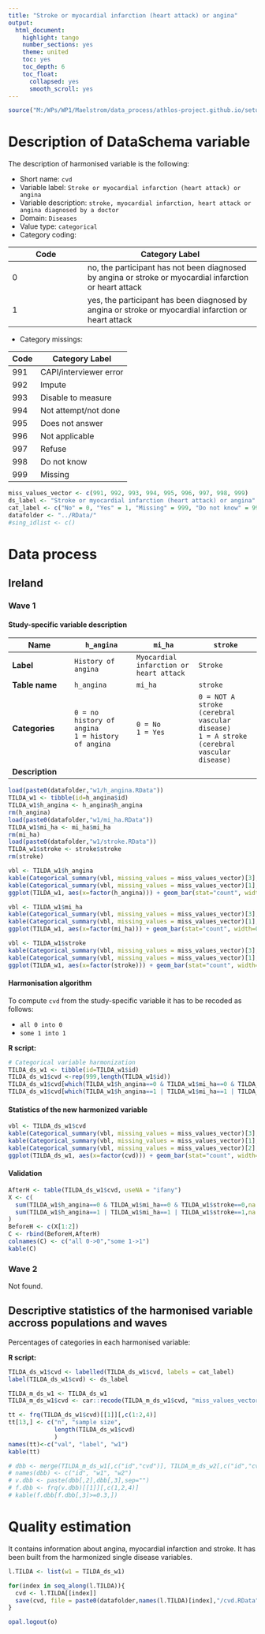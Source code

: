 ```yaml
---
title: "Stroke or myocardial infarction (heart attack) or angina"
output:
  html_document:
    highlight: tango
    number_sections: yes
    theme: united
    toc: yes
    toc_depth: 6
    toc_float:
      collapsed: yes
      smooth_scroll: yes
---
```


<!-- ########################################################## --> 
<!-- # Installation, loading packages -->
```r
source("M:/WPs/WP1/Maelstrom/data_process/athlos-project.github.io/setup_iago.r")
```
<!-- ########################################################## --> 




# Description of DataSchema variable

The description of harmonised variable is the following:

* Short name: `cvd`
* Variable label: `Stroke or myocardial infarction (heart attack) or angina`
* Variable description: `stroke, myocardial infarction, heart attack or angina diagnosed by a doctor`
* Domain: `Diseases`
* Value type: `categorical`
* Category coding:

**Code** | **Category Label**
-------- | ------------------
0        | no, the participant has not been diagnosed by angina or stroke or myocardial infarction or heart attack
1        | yes, the participant has been diagnosed by angina or stroke or myocardial infarction or heart attack

* Category missings: 

**Code** | **Category Label**
----| ------------------
991 | CAPI/interviewer error
992 | Impute
993 | Disable to measure
994 | Not attempt/not done
995 | Does not answer
996 | Not applicable
997 | Refuse
998 | Do not know
999 | Missing


<!-- ########################################################## --> 
<!-- # Global variables -->
```r
miss_values_vector <- c(991, 992, 993, 994, 995, 996, 997, 998, 999)
ds_label <- "Stroke or myocardial infarction (heart attack) or angina"
cat_label <- c("No" = 0, "Yes" = 1, "Missing" = 999, "Do not know" = 998, "Refuse" = 997, "Not applicable" = 996, "Does not answer" = 995, "Not attempt not done" = 994, "Disable to measure" = 993, "Impute" = 992, "CAPI interviewer error" = 991)
datafolder <- "../RData/"
#sing_idlist <- c()
```
<!-- ########################################################## --> 



# Data process



## Ireland


### Wave 1


#### Study-specific variable description



| **Name** | `h_angina` |`mi_ha`|`stroke`|
|-|-|-|-|
| **Label** | `History of angina`|`Myocardial infarction or heart attack`|`Stroke`|
| **Table name**  |`h_angina` |`mi_ha`|`stroke`| 
| **Categories** | `0 = no history of angina`<br/>`1 = history of angina` |`0 = No`<br/>`1 = Yes`|`0 = NOT A stroke (cerebral vascular disease)`<br/>`1 = A stroke (cerebral vascular disease)`|
| **Description** |  |  |  |

```r

load(paste0(datafolder,"w1/h_angina.RData"))
TILDA_w1 <- tibble(id=h_angina$id)
TILDA_w1$h_angina <- h_angina$h_angina
rm(h_angina)
load(paste0(datafolder,"w1/mi_ha.RData"))
TILDA_w1$mi_ha <- mi_ha$mi_ha
rm(mi_ha)
load(paste0(datafolder,"w1/stroke.RData"))
TILDA_w1$stroke <- stroke$stroke
rm(stroke)

```

```r

vbl <- TILDA_w1$h_angina
kable(Categorical_summary(vbl, missing_values = miss_values_vector)[3], caption = names(TILDA_w1)[2])
kable(Categorical_summary(vbl, missing_values = miss_values_vector)[1], caption = "Category")
ggplot(TILDA_w1, aes(x=factor(h_angina))) + geom_bar(stat="count", width=0.4, fill="steelblue") + xlab(label(vbl)) + ylab("Frequency")

vbl <- TILDA_w1$mi_ha
kable(Categorical_summary(vbl, missing_values = miss_values_vector)[3], caption = names(TILDA_w1)[3])
kable(Categorical_summary(vbl, missing_values = miss_values_vector)[1], caption = "Category")
ggplot(TILDA_w1, aes(x=factor(mi_ha))) + geom_bar(stat="count", width=0.4, fill="steelblue") + xlab(label(vbl)) + ylab("Frequency")

vbl <- TILDA_w1$stroke
kable(Categorical_summary(vbl, missing_values = miss_values_vector)[3], caption = names(TILDA_w1)[4])
kable(Categorical_summary(vbl, missing_values = miss_values_vector)[1], caption = "Category")
ggplot(TILDA_w1, aes(x=factor(stroke))) + geom_bar(stat="count", width=0.4, fill="steelblue") + xlab(label(vbl)) + ylab("Frequency")

```


#### Harmonisation algorithm

To compute `cvd` from the study-specific variable it has to be recoded as follows:

* `all 0 into 0`
* `some 1 into 1`

**R script:**

```r

# Categorical variable harmonization
TILDA_ds_w1 <- tibble(id=TILDA_w1$id)
TILDA_ds_w1$cvd <-rep(999,length(TILDA_w1$id))
TILDA_ds_w1$cvd[which(TILDA_w1$h_angina==0 & TILDA_w1$mi_ha==0 & TILDA_w1$stroke==0)] <- 0
TILDA_ds_w1$cvd[which(TILDA_w1$h_angina==1 | TILDA_w1$mi_ha==1 | TILDA_w1$stroke==1)] <- 1

```


#### Statistics of the new harmonized variable

```r

vbl <- TILDA_ds_w1$cvd
kable(Categorical_summary(vbl, missing_values = miss_values_vector)[3], caption = ds_label)
kable(Categorical_summary(vbl, missing_values = miss_values_vector)[1], caption = "Category")
kable(Categorical_summary(vbl, missing_values = miss_values_vector)[2], caption = "Type of missing")
ggplot(TILDA_ds_w1, aes(x=factor(cvd))) + geom_bar(stat="count", width=0.4, fill="steelblue") + xlab(ds_label) + ylab("Frequency")

```


#### Validation

```r

AfterH <- table(TILDA_ds_w1$cvd, useNA = "ifany")
X <- c(
  sum(TILDA_w1$h_angina==0 & TILDA_w1$mi_ha==0 & TILDA_w1$stroke==0,na.rm=T),
  sum(TILDA_w1$h_angina==1 | TILDA_w1$mi_ha==1 | TILDA_w1$stroke==1,na.rm=T)
)
BeforeH <- c(X[1:2])
C <- rbind(BeforeH,AfterH)
colnames(C) <- c("all 0->0","some 1->1")
kable(C)

```



### Wave 2


Not found.




## Descriptive statistics of the harmonised variable accross populations and waves

Percentages of categories in each harmonised variable:


**R script:**

```r
TILDA_ds_w1$cvd <- labelled(TILDA_ds_w1$cvd, labels = cat_label)
label(TILDA_ds_w1$cvd) <- ds_label

TILDA_m_ds_w1 <- TILDA_ds_w1
TILDA_m_ds_w1$cvd <- car::recode(TILDA_m_ds_w1$cvd, "miss_values_vector=NA")

tt <- frq(TILDA_ds_w1$cvd)[[1]][,c(1:2,4)]
tt[13,] <- c("n", "sample size", 
             length(TILDA_ds_w1$cvd)
             )
names(tt)<-c("val", "label", "w1")
kable(tt)

# dbb <- merge(TILDA_m_ds_w1[,c("id","cvd")], TILDA_m_ds_w2[,c("id","cvd")], by="id", suffixes = c(".w1",".w2"), all=T)
# names(dbb) <- c("id", "w1", "w2")
# v.dbb <- paste(dbb[,2],dbb[,3],sep="")
# f.dbb <- frq(v.dbb)[[1]][,c(1,2,4)]
# kable(f.dbb[f.dbb[,3]>=0.3,])

```



# Quality estimation

It contains information about angina, myocardial infarction and stroke.
It has been built from the harmonized single disease variables.

<!-- ########################################################## --> 
<!-- # Save -->
```r

l.TILDA <- list(w1 = TILDA_ds_w1)

for(index in seq_along(l.TILDA)){
  cvd <- l.TILDA[[index]]
  save(cvd, file = paste0(datafolder,names(l.TILDA)[index],"/cvd.RData"))
}

```
<!-- ########################################################## --> 






<!-- ########################################################## -->
<!--- # Close OPAL R Session -->
```r
opal.logout(o)
```





